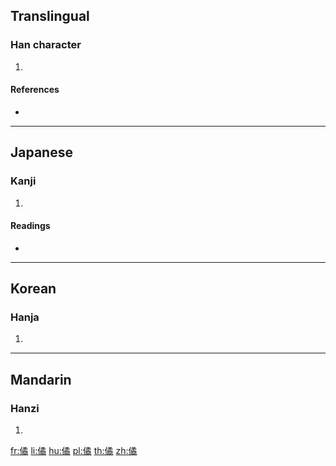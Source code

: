 ==Translingual==

===Han character===
{{Han char|rn=9|rad=人|as=12|sn=14|four=27227|canj=ONHB|ids=⿰亻矞}}

# {{defn|Han|sort=人12}}

====References====
* {{Han ref|kx=0117.200|dkj=01123|dj=0249.060|hdz=10223.030|uh=50EA|ud=20714|bh=E0F6|bd=57590}}

----

==Japanese==

===Kanji===
{{ja-kanji|grade=|rs=人12}}

# {{defn|lang=ja|sort=人12}}

====Readings====
* {{ja-readings|on=[[きつ]] (kitsu), [[ごち]] (gochi), [[いつ]] (itsu), [[いち]] (ichi), [[けつ]] (ketsu), [[けち]] (kechi)|kun=[[くるう]] (kuruu), [[くるい]] (kurui)}}

----

==Korean==

===Hanja===
{{ko-hanja|hangeul=결|rv=gyeol|mr=kyŏl}}

# {{defn|lang=ko|sort=人12}}

----

==Mandarin==

===Hanzi===
{{cmn-hanzi|pin=[[jué]] ([[jue2]])|wg=chüeh<sup>2</sup>}}

# {{defn|lang=cmn|sort=人12}}

[[fr:僪]]
[[li:僪]]
[[hu:僪]]
[[pl:僪]]
[[th:僪]]
[[zh:僪]]